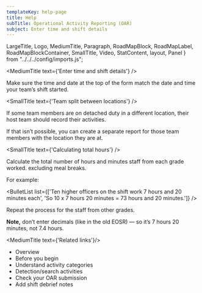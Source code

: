 ```yaml
---
templateKey: help-page
title: Help
subTitle: Operational Activity Reporting (OAR)
subject: Enter time and shift details
---
```

LargeTitle, Logo, MediumTitle, Paragraph, RoadMapBlock, RoadMapLabel, RoadMapBlockContainer, SmallTitle, Video, StatContent, layout, Panel } from "../../../config/imports.js";

<MediumTitle text={'Enter time and shift details'} />

Make sure the time and date at the top of the form match the date and time your team’s shift started.

<SmallTitle text={'Team split between locations'} />

If some team members are on detached duty in a different location, their host team should record their activities.

If that isn’t possible, you can create a separate report for those team members with the location they are at.

<SmallTitle text={'Calculating total hours'} />

Calculate the total number of hours and minutes staff from each grade worked. excluding meal breaks. 

For example: 

<BulletList list={['Ten higher officers on the shift work 7 hours and 20 minutes each', 'So 10 x 7 hours 20 minutes = 73 hours and 20 minutes.']} />

Repeat the process for the staff from other grades.

**Note,** don’t enter decimals (like in the old EOSR) — so it’s 7 hours 20 minutes, not 7.4 hours.


<MediumTitle text={'Related links'}/>

<ul class="govuk-list govuk-list--bullet">
	<li><Link class="govuk-link" to="/help/oar/">Overview</Link></li>
	<li><Link class="govuk-link" to="/help/oar/oar-before-you-begin-your-oar/">Before you begin</Link></li>
	<li><Link class="govuk-link" to="/help/oar/oar-understanding-activity-categories/">Understand activity categories</Link></li>
    <li><Link class="govuk-link" to="/help/oar/oar-detection-search-activities/">Detection/search activities</Link></li>
    <li><Link class="govuk-link" to="/help/oar/oar-checking-your-oar-submission/">Check your OAR submission</Link></li>
    <li><Link class="govuk-link" to="/help/oar/oar-add-shift-debreif-notes/">Add shift debrief notes</Link></li>
</ul>